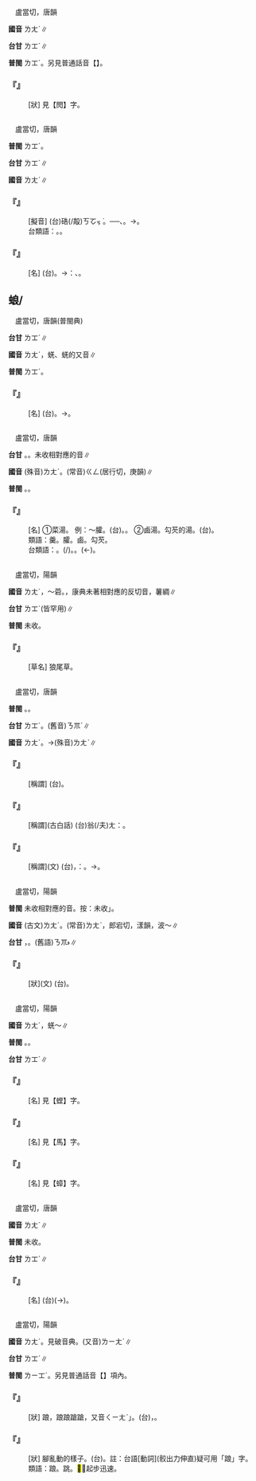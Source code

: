 
=={{ruby|閬|ㄌㄤˊ}}==

　盧當切，唐韻

'''國音''' <rt>ㄌㄤˊ</rt>{{ruby|。|ㄌㄤˋ}}∥

'''台甘''' <rt>ㄌㆲˊ</rt>{{ruby|。|ㄌㆲˋ}}{{ruby|。|ㄌㆲ˫}}∥

'''普閩''' <rt>ㄌㆲˊ</rt>。另見普通話音【{{ruby|閬|ㄌㄤˋ}}】。

    

==='''『{{ruby|閌|ㄎㄤˋ}}{{ruby|閬|ㄌㄤˊ}}』'''===
: [狀] 見【閌】字。
    

=={{ruby|琅|ㄌㄤˊ}}==

　盧當切，唐韻

'''普閩''' <rt>ㄌㆲˊ</rt>。

'''台甘''' <rt>ㄌㆲˊ</rt>∥

'''國音''' <rt>ㄌㄤˊ</rt>∥

    

==='''『{{ruby|琅|ㄌㄤˊ}}{{ruby|琅|ㄌㄤˊ}}』'''===
: [擬音] (台){{ruby|金|ㄍㄧㆬ}}{{ruby|屬|ㄒㄧㆦㆶ ͘}}{{ruby|及|ㄍㄚㆴ}}{{ruby|石|ㄐㄧㄜㆷ ͘}}{{ruby|頭|ㄊㄠˊ}}{{ruby|相|ㄒㄧㄜ/ㄙㆩ}}硞(/毃)<rt>ㄎㆦㆶ ͘</rt>{{ruby|丌|ㆤ}}{{ruby|聲|ㄒㄧㆩ}}。──{{ruby|硿|ㄎㆲ}}、{{ruby|<mark>&#xf90d3;</mark>|ㄎㆦㆶ ͘}}。→{{ruby|比|ㄅㄧˋ}}{{ruby|喻|ㄌㄨ˫/ㆡㄨ˫}}{{ruby|清|ㄘㄤ}}{{ruby|脆|ㄘㆤ˪}}{{ruby|丌|ㆤ}}{{ruby|讀|ㄊㄚㆶ ͘}}{{ruby|冊|ㄘㆤㆷ}}{{ruby|聲|ㄒㄧㆩ}}。
:台類語：{{ruby|咿|ㄧ}}{{ruby|咿|ㄧ}}{{ruby|呵|ㄜ}}{{ruby|呵|ㄜ}}。{{ruby|哩|ㄌㄧ}}{{ruby|哩|ㄌㄧ}}{{ruby|囉|ㄌㄜ}}{{ruby|囉|ㄌㄜ}}。
:
    

==='''『{{ruby|琅|ㄌㄤˊ}}{{ruby|玕|ㄍㄢ}}』'''===
: [名] (台){{ruby|<mark>&#xffad0;</mark>|ㄙㄨㄧˋ}}{{ruby|丌|ㆤ}}{{ruby|石|ㄐㄧㄜㆷ ͘}}{{ruby|頭|ㄊㄠˊ}}。→{{ruby|比|ㄅㄧˋ}}{{ruby|喻|ㄌㄨ˫/ㆡㄨ˫}}：{{ruby|潔|ㄍㄧㄚㆵ}}{{ruby|白|ㄅㄧㆤㆶ ͘}}、{{ruby|清|ㄑㄧㄥ}}{{ruby|白|ㄅㄧㆤㆶ ͘}}。
    

==蜋/{{ruby|螂|ㄌㄤˊ}}==

　盧當切，唐韻(普閩典)

'''台甘''' <rt>ㄌㆲˊ</rt>∥

'''國音''' <rt>ㄌㄤˊ</rt>{{ruby|。|ㄌㄧㄤˊ}}，蜣、蜣{{ruby|蜋|ㄌㄤˊ}}的又音∥

'''普閩''' <rt>ㄌㆲˊ</rt>。

    

==='''『{{ruby|蜋|ㄌㄤˊ}}{{ruby|蜩|ㄊㄧㄠˊ}}』'''===
: [名] (台){{ruby|蟬|ㄒㄧㄢˊ}}{{ruby|丌|ㆤ}}{{ruby|一|ㄐㄧㆵ ͘}}{{ruby|種|ㄐㄧㆲˋ}}。→{{ruby|蟬|ㄒㄧㄢˊ}}。
    

=={{ruby|羹|ㄌㄤˊ}}==

　盧當切，唐韻

'''台甘''' {{ruby|(文)|ㄍㄧㄥ}}。{{ruby|(語)|ㄍㆥ}}。未收相對應的音∥

'''國音''' (殊音)<rt>ㄌㄤˊ</rt>。(常音)<rt>ㄍㄥ</rt>(居行切，庚韻)∥

'''普閩''' {{ruby|(文)|ㄍㄧㄥ}}。{{ruby|(白)|ㄍㆪ}}。

    

==='''『{{ruby|羹|ㄌㄤˊ}}』'''===
: [名] ①菜湯。 例：～臛。(台){{ruby|菜|ㄘㄞ˪}}{{ruby|湯|ㄊㆭ/ㄊㆭ˫}}。{{ruby|肉|ㆠㄚㆷ}}{{ruby|湯|ㄊㆭ/ㄊㆭ˫}}。 ②鹵湯。勾芡的湯。(台){{ruby|牽|ㄎㄢ}}{{ruby|粉|ㄏㄨㄣˋ}}{{ruby|糊|ㄍㄜˊ}}{{ruby|款|ㄎㄨㄢˋ}}{{ruby|丌|ㆤ}}{{ruby|食|ㄒㄧㆵ ͘}}{{ruby|品|ㄆㄧㄣˋ}}。
:類語：羹。臛。鹵。勾芡。
:
:台類語：{{ruby|湯|ㄊㆭ˫}}。{{ruby|鹵|ㄌㆦˋ}}(/{{ruby|鹵|ㄌㆦˋ}}{{ruby|肉|ㆠㄚㆷ}})。{{ruby|牽|ㄎㄢ}}{{ruby|粉|ㄏㄨㄣˋ}}。{{ruby|<mark>&#xf90a3;</mark>|ㄍㆪ/ㄍㆥ}}(←{{ruby|羹|ㄍㆪ}})。
:
    

=={{ruby|莨|ㄌㄤˊ}}==

　盧當切，陽韻

'''國音''' <rt>ㄌㄤˊ</rt>{{ruby|。|ㄌㄤˋ}}，～菪。{{ruby|→|ㄌㄧㄤ}}，康典未著相對應的反切音{{ruby|。|ㄌㄧㄤˊ}}，薯{{ruby|莨|ㄌㄧㄤˊ}}綢∥

'''台甘''' <rt>ㄌㆲˊ</rt>{{ruby|。|ㄌㄧㆲˊ}}(皆罕用)∥

'''普閩''' 未收{{ruby|。|ㄌㄧㆲˊ}}。

    

==='''『{{ruby|莨|ㄌㄤˊ}}』'''===
: [草名] 狼尾草。
    

=={{ruby|郎|ㄌㄤˊ}}==

　盧當切，唐韻

'''普閩''' {{ruby|(文)|ㄌㆲˊ}}。{{ruby|(白)|ㄋㆭˊ}}。

'''台甘''' <rt>ㄌㆲˊ</rt>。(舊音)<rt>ㄋㆭˊ</rt>∥

'''國音''' <rt>ㄌㄤˊ</rt>。→(殊音)<rt>ㄌㄤˋ</rt>∥

    

==='''『{{ruby|女|ㄋㄩˇ}}{{ruby|郎|ㄌㄤˊ}}』'''===
: [稱謂] (台){{ruby|少|ㄒㄧㄠˋ}}{{ruby|年|ㄌㄧㄢˊ}}{{ruby|丌|ㆤ}}{{ruby|查|ㄗㄚ}}{{ruby|某|ㆠㆦˋ}}{{ruby|人|ㄌㄤˊ}}。
    

==='''『{{ruby|郎|ㄌㄤˊ}}{{ruby|君|ㄐㄩㄣ}}』'''===
: [稱謂](古白話) (台){{ruby|<mark>&#xffa44;</mark>|ㆠㆦˋ}}{{ruby|叫|ㄍㄧㄜ˪}}翁(/夫)<rt>ㄤ</rt>{{ruby|做|ㄗㄨㆤ˪/ㄗㄜ˪}}：{{ruby|郎|ㄌㆲˊ}}{{ruby|君|ㄍㄨㄣ}}。
    

==='''『{{ruby|郎|ㄌㄤˊ}}』'''===
: [稱謂](文) (台){{ruby|郎|ㄌㆲˊ}}，{{ruby|按|ㄢ˪}}：{{ruby|古|ㄍㆦˋ}}{{ruby|早|ㄗㄚˋ}}{{ruby|稱|ㄑㄧㄥ}}{{ruby|呼|ㄏㆦ}}{{ruby|少|ㄒㄧㄠˋ}}{{ruby|年|ㄌㄧㄢˊ}}{{ruby|家|ㄍㆤ}}。→{{ruby|女|ㄌㄨˋ/ㄌㄧˋ}}{{ruby|子|ㄗㄨˋ}}{{ruby|稱|ㄑㄧㄥ}}{{ruby|夫|ㄏㄨ}}{{ruby|或|ㄧㄚㆷ ͘}}{{ruby|情|ㄐㄧㄥˊ}}{{ruby|人|ㄌㄧㄣˊ/ㆢㄧㄣˊ}}。
    

=={{ruby|浪|ㄌㄤˊ}}==

　盧當切，陽韻

'''普閩''' 未收相對應的音{{ruby|。|ㄌㆲ˫}}。按：未收{{ruby|「|ㄋㆭ˫}}」。

'''國音''' (古文)<rt>ㄌㄤˊ</rt>。(常音)<rt>ㄌㄤˋ</rt>，郎宕切，漾韻，波～∥

'''台甘''' {{ruby|(文)|ㄌㆲˊ}}{{ruby|。|ㄌㆲ˫}}，{{ruby|波|ㄆㄜ}}{{ruby|浪|ㄌㆲ˫}}。(舊語)<rt>ㄋㆭ˫</rt>∥

    

==='''『{{ruby|浪|ㄌㄤˊ}}{{ruby|浪|ㄌㄤˊ}}』'''===
: [狀](文) (台){{ruby|形|ㄏㄧㄥˊ}}{{ruby|容|ㄧㆲˊ}}{{ruby|水|ㄗㄨㄧˋ}}{{ruby|流|ㄌㄧㄨˊ}}{{ruby|丌|ㆤ}}{{ruby|款|ㄎㄨㄢˋ}}。
    

=={{ruby|螂|ㄌㄤˊ}}==

　盧當切，陽韻

'''國音''' <rt>ㄌㄤˊ</rt>{{ruby|。|ㄌㄧㄤˊ}}，蜣～∥

'''普閩''' {{ruby|(文)|ㄌㆲˊ}}。{{ruby|(白)|ㄌㄤˊ}}。

'''台甘''' <rt>ㄌㆲˊ</rt>∥

    

==='''『{{ruby|螳|ㄊㄤˊ}}{{ruby|螂|ㄌㄤˊ}}』'''===
: [名] 見【螳】字。
    

==='''『{{ruby|馬|ㄇㄚˇ}}{{ruby|螂|ㄌㄤˊ}}』'''===
: [名] 見【馬】字。
    

==='''『{{ruby|蟑|ㄓㄤ}}{{ruby|螂|ㄌㄤˊ}}』'''===
: [名] 見【蟑】字。
    

=={{ruby|<mark>&#xf98e6;</mark>|ㄌㄤˊ}}==

　盧當切，唐韻

'''國音''' <rt>ㄌㄤˊ</rt>∥

'''普閩''' 未收。

'''台甘''' <rt>ㄌㆲˊ</rt>∥

    

==='''『{{ruby|<mark>&#xf98e6;</mark>|ㄌㄤˊ}}{{ruby|嬛|ㄒㄩㄢ}}』'''===
: [名] (台){{ruby|相|ㄒㄧㄜ/ㄙㆩ}}{{ruby|傳|ㄊㄨㄢˊ}}{{ruby|天|ㄊㄧㄢ}}{{ruby|帝|ㄉㆤ˪}}(→{{ruby|皇|ㄏㆲˊ}}{{ruby|帝|ㄉㆤ˪}}){{ruby|藏|ㄗㆲˊ}}{{ruby|書|ㄙㄨ}}{{ruby|丌|ㆤ}}{{ruby|所|ㄙㆦˋ}}{{ruby|在|ㄗㄞ˫}}。
    

=={{ruby|踉|ㄌㄤˊ}}==

　盧當切，陽韻

'''國音''' <rt>ㄌㄤˊ</rt>{{ruby|。|ㄌㄧㄤˋ}}。見破音典。(又音)<rt>ㄌㄧㄤˊ</rt>∥

'''台甘''' <rt>ㄌㆲˊ</rt>∥

'''普閩''' <rt>ㄌㄧㆲˊ</rt>。另見普通話音【{{ruby|踉|ㄌㄧㄤˋ}}】項內。

    

==='''『{{ruby|踉|ㄌㄤˊ}}{{ruby|蹌|ㄑㄧㄤ}}』'''===
: [狀] 踉{{ruby|鏘|ㄑㄧㄤ}}，踉踉蹌蹌，又音{{ruby|「|ㄌㄧㄤˋ}}<rt>ㄑㄧㄤˋ</rt>」。(台){{ruby|行|ㄍㄧㆩˊ}}{{ruby|路|ㄌㆦ˫}}{{ruby|<mark>&#xffa45;</mark>|ㆠㆤ˫/ㆠㄨㆤ˫}}{{ruby|穩|ㄨㄣˋ}}{{ruby|定|ㄉㄧㄥ˫}}，{{ruby|歪|ㄨㄞ}}{{ruby|<mark>&#xf8fc0;</mark>|ㄑㄧㆷ}}{{ruby|<mark>&#xf91d6;</mark>|ㄘㄨㄚㆷ}}{{ruby|<mark>&#xf90ac;</mark>|ㄍㄜˊ}}{{ruby|丌|ㆤ}}{{ruby|款|ㄎㄨㄢˋ}}。
    

==='''『{{ruby|跳|ㄊㄧㄠˋ}}{{ruby|踉|ㄌㄤˊ}}』'''===
: [狀] 腳亂動的樣子。(台){{ruby|喢|ㄘㄚㆴ ͘}}{{ruby|→|ㄘㆦㆴ}}{{ruby|喢|ㄘㆦㆴ}}{{ruby|跳|ㄉㄧㄜˊ}}。註：台語[動詞]{{ruby|踜|ㄌㄧㆲ˪/ㄌㄧㄥ˪}}(骹出力伸直)疑可用「踉」字。
:類語：踉。跳。<mark>&#xffcbf;</mark>，起步迅速。
:
    
